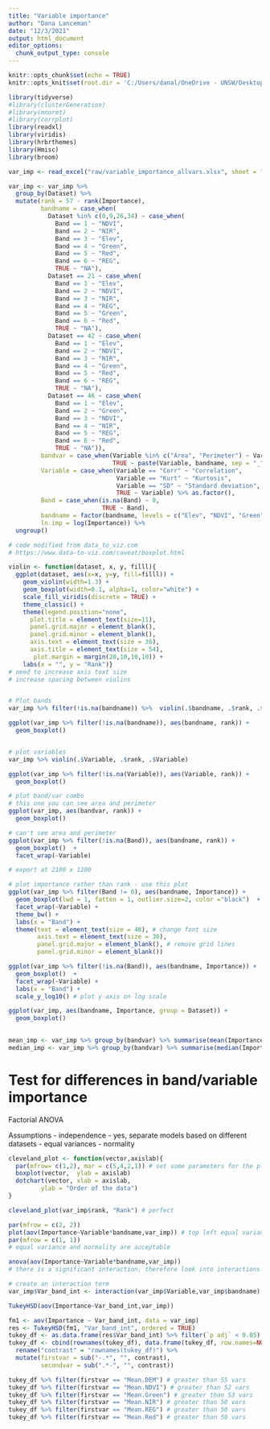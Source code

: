 ```yaml
---
title: "Variable importance"
author: "Dana Lanceman"
date: "12/3/2021"
output: html_document
editor_options: 
  chunk_output_type: console
---
```


```r
knitr::opts_chunk$set(echo = TRUE)
knitr::opts_knit$set(root.dir = 'C:/Users/danal/OneDrive - UNSW/Desktop/WRL/R')
```

```r
library(tidyverse)
#library(clusterGeneration)
#library(mnormt)
#library(corrplot)
library(readxl)
library(viridis)
library(hrbrthemes)
library(Hmisc)
library(broom)
```

```r
var_imp <- read_excel("raw/variable_importance_allvars.xlsx", sheet = "Sheet1")

var_imp <- var_imp %>% 
  group_by(Dataset) %>% 
  mutate(rank = 57 - rank(Importance),
         bandname = case_when(
           Dataset %in% c(0,9,26,34) ~ case_when(
             Band == 1 ~ "NDVI",
             Band == 2 ~ "NIR",
             Band == 3 ~ "Elev",
             Band == 4 ~ "Green",
             Band == 5 ~ "Red",
             Band == 6 ~ "REG",
             TRUE ~ "NA"),
           Dataset == 21 ~ case_when(
             Band == 1 ~ "Elev",
             Band == 2 ~ "NDVI",
             Band == 3 ~ "NIR",
             Band == 4 ~ "REG",
             Band == 5 ~ "Green",
             Band == 6 ~ "Red",
             TRUE ~ "NA"),
           Dataset == 42 ~ case_when(
             Band == 1 ~ "Elev",
             Band == 2 ~ "NDVI",
             Band == 3 ~ "NIR",
             Band == 4 ~ "Green",
             Band == 5 ~ "Red",
             Band == 6 ~ "REG",
             TRUE ~ "NA"),
           Dataset == 46 ~ case_when(
             Band == 1 ~ "Elev",
             Band == 2 ~ "Green",
             Band == 3 ~ "NDVI",
             Band == 4 ~ "NIR",
             Band == 5 ~ "REG",
             Band == 6 ~ "Red",
             TRUE ~ "NA")),
         bandvar = case_when(Variable %in% c("Area", "Perimeter") ~ Variable,
                             TRUE ~ paste(Variable, bandname, sep = "_")),
         Variable = case_when(Variable == "Corr" ~ "Correlation",
                              Variable == "Kurt" ~ "Kurtosis",
                              Variable == "SD" ~ "Standard deviation",
                              TRUE ~ Variable) %>% as.factor(),
         Band = case_when(is.na(Band) ~ 0,
                          TRUE ~ Band),
         bandname = factor(bandname, levels = c("Elev", "NDVI", "Green", "Red", "NIR", "REG","NA")),
         ln.imp = log(Importance)) %>% 
  ungroup()
```

```r
# code modified from data_to_viz.com 
# https://www.data-to-viz.com/caveat/boxplot.html

violin <- function(dataset, x, y, filll){
  ggplot(dataset, aes(x=x, y=y, fill=filll)) +
    geom_violin(width=1.3) +
    geom_boxplot(width=0.1, alpha=1, color="white") +
    scale_fill_viridis(discrete = TRUE) +
    theme_classic() +
    theme(legend.position="none",
      plot.title = element_text(size=11),
      panel.grid.major = element_blank(),
      panel.grid.minor = element_blank(),
      axis.text = element_text(size = 36),
      axis.title = element_text(size = 54),
       plot.margin = margin(20,10,10,10)) +
    labs(x = "", y = "Rank")}
# need to increase axis text size
# increase spacing between violins


# Plot bands
var_imp %>% filter(!is.na(bandname)) %>%  violin(.$bandname, .$rank, .$bandname)

ggplot(var_imp %>% filter(!is.na(bandname)), aes(bandname, rank)) +
  geom_boxplot()


# plot variables
var_imp %>% violin(.$Variable, .$rank, .$Variable)

ggplot(var_imp %>% filter(!is.na(Variable)), aes(Variable, rank)) +
  geom_boxplot()

# plot band/var combo
# this one you can see area and perimeter
ggplot(var_imp, aes(bandvar, rank)) +
  geom_boxplot() 

# can't see area and perimeter
ggplot(var_imp %>% filter(!is.na(Band)), aes(bandname, rank)) +
  geom_boxplot()  +
  facet_wrap(~Variable)

# export at 2100 x 1200

# plot importance rather than rank - use this plot
ggplot(var_imp %>% filter(Band != 0), aes(bandname, Importance)) +
  geom_boxplot(lwd = 1, fatten = 1, outlier.size=2, color ="black")  +
  facet_wrap(~Variable) + 
  theme_bw() +
  labs(x = "Band") +
  theme(text = element_text(size = 48), # change font size
        axis.text = element_text(size = 30),
        panel.grid.major = element_blank(), # remove grid lines
        panel.grid.minor = element_blank())

ggplot(var_imp %>% filter(!is.na(Band)), aes(bandname, Importance)) +
  geom_boxplot()  +
  facet_wrap(~Variable) + 
  labs(x = "Band") +
  scale_y_log10() # plot y axis on log scale 

ggplot(var_imp, aes(bandname, Importance, group = Dataset)) +
  geom_boxplot() 
  
```


```r
mean_imp <- var_imp %>% group_by(bandvar) %>% summarise(mean(Importance))
median_imp <- var_imp %>% group_by(bandvar) %>% summarise(median(Importance))
```



# Test for differences in band/variable importance

Factorial ANOVA 

Assumptions
- independence - yes, separate models based on different datasets
- equal variances
- normality

```r
cleveland_plot <- function(vector,axislab){
  par(mfrow= c(1,2), mar = c(5,4,2,1)) # set some parameters for the plot
  boxplot(vector,  ylab = axislab)
  dotchart(vector, xlab = axislab,
         ylab = "Order of the data") 
}

cleveland_plot(var_imp$rank, "Rank") # perfect
```

```r
par(mfrow = c(2, 2))
plot(aov(Importance~Variable*bandname,var_imp)) # top left equal variances, top right normality 
par(mfrow = c(1, 1))
# equal variance and normality are acceptable 
```



```r
anova(aov(Importance~Variable*bandname,var_imp))
# there is a significant interaction, therefore look into interactions

# create an interaction term
var_imp$Var_band_int <- interaction(var_imp$Variable,var_imp$bandname)

TukeyHSD(aov(Importance~Var_band_int,var_imp))

fm1 <- aov(Importance ~ Var_band_int, data = var_imp)
res <- TukeyHSD(fm1, "Var_band_int", ordered = TRUE)
tukey_df <- as.data.frame(res$Var_band_int) %>% filter(`p adj` < 0.05)
tukey_df <- cbind(rownames(tukey_df), data.frame(tukey_df, row.names=NULL)) %>% 
  rename("contrast" = "rownames(tukey_df)") %>% 
  mutate(firstvar = sub("-.*", "", contrast),
         secondvar = sub(".*-", "", contrast))
```

```r
tukey_df %>% filter(firstvar == "Mean.DEM") # greater than 55 vars
tukey_df %>% filter(firstvar == "Mean.NDVI") # greater than 52 vars
tukey_df %>% filter(firstvar == "Mean.Green") # greater than 53 vars
tukey_df %>% filter(firstvar == "Mean.NIR") # greater than 50 vars
tukey_df %>% filter(firstvar == "Mean.REG") # greater than 50 vars
tukey_df %>% filter(firstvar == "Mean.Red") # greater than 50 vars
```

